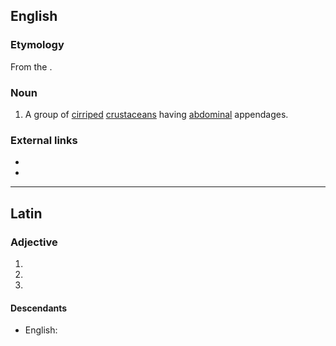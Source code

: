 {{also|Abdominalia}}
==English==

===Etymology===
From the {{etyl|la|en}}.

===Noun===
{{en-plural noun}}

# {{lb|en|zoology}} A group of [[cirriped]] [[crustacean]]s having [[abdominal]] appendages.

===External links===
* {{projectlink|wikipedia}}
* {{specieslite}}

----

==Latin==

===Adjective===
{{la-adj-form|abdominālia}}

# {{inflection of|abdominālis||nom|n|p|lang=la}}
# {{inflection of|abdominālis||acc|n|p|lang=la}}
# {{inflection of|abdominālis||voc|n|p|lang=la}}

====Descendants====
* English: {{l|en|abdominalia}}